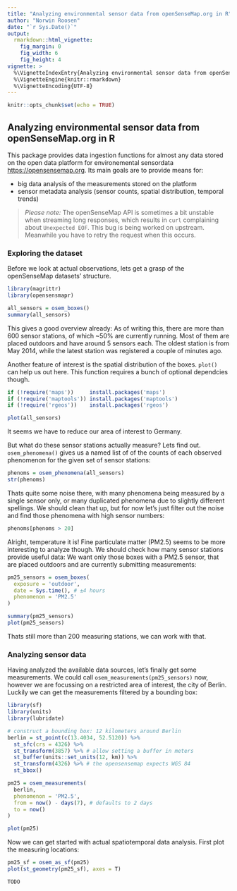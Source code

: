 ```yaml
---
title: "Analyzing environmental sensor data from openSenseMap.org in R"
author: "Norwin Roosen"
date: "`r Sys.Date()`"
output:
  rmarkdown::html_vignette:
    fig_margin: 0
    fig_width: 6
    fig_height: 4
vignette: >
  %\VignetteIndexEntry{Analyzing environmental sensor data from openSenseMap.org in R}
  %\VignetteEngine{knitr::rmarkdown}
  %\VignetteEncoding{UTF-8}
---
```


```r
knitr::opts_chunk$set(echo = TRUE)
```

## Analyzing environmental sensor data from openSenseMap.org in R

This package provides data ingestion functions for almost any data stored on the
open data platform for environemental sensordata <https://opensensemap.org>.
Its main goals are to provide means for:

- big data analysis of the measurements stored on the platform
- sensor metadata analysis (sensor counts, spatial distribution, temporal trends)

> *Please note:* The openSenseMap API is sometimes a bit unstable when streaming
long responses, which results in `curl` complaining about `Unexpected EOF`. This
bug is being worked on upstream. Meanwhile you have to retry the request when
this occurs.

### Exploring the dataset
Before we look at actual observations, lets get a grasp of the openSenseMap
datasets' structure.

```r
library(magrittr)
library(opensensmapr)

all_sensors = osem_boxes()
summary(all_sensors)
```

This gives a good overview already: As of writing this, there are more than 600
sensor stations, of which ~50% are currently running. Most of them are placed
outdoors and have around 5 sensors each.
The oldest station is from May 2014, while the latest station was registered a
couple of minutes ago.

Another feature of interest is the spatial distribution of the boxes. `plot()`
can help us out here. This function requires a bunch of optional dependcies though.

```r
if (!require('maps'))     install.packages('maps')
if (!require('maptools')) install.packages('maptools')
if (!require('rgeos'))    install.packages('rgeos')

plot(all_sensors)
```

It seems we have to reduce our area of interest to Germany.

But what do these sensor stations actually measure? Lets find out.
`osem_phenomena()` gives us a named list of of the counts of each observed
phenomenon for the given set of sensor stations:

```r
phenoms = osem_phenomena(all_sensors)
str(phenoms)
```

Thats quite some noise there, with many phenomena being measured by a single
sensor only, or many duplicated phenomena due to slightly different spellings.
We should clean that up, but for now let's just filter out the noise and find
those phenomena with high sensor numbers:

```r
phenoms[phenoms > 20]
```

Alright, temperature it is! Fine particulate matter (PM2.5) seems to be more
interesting to analyze though. 
We should check how many sensor stations provide useful data: We want only those
boxes with a PM2.5 sensor, that are placed outdoors and are currently submitting
measurements:

```r
pm25_sensors = osem_boxes(
  exposure = 'outdoor',
  date = Sys.time(), # ±4 hours
  phenomenon = 'PM2.5'
)

summary(pm25_sensors)
plot(pm25_sensors)
```

Thats still more than 200 measuring stations, we can work with that.

### Analyzing sensor data
Having analyzed the available data sources, let's finally get some measurements.
We could call `osem_measurements(pm25_sensors)` now, however we are focussing on
a restricted area of interest, the city of Berlin.
Luckily we can get the measurements filtered by a bounding box:

```r
library(sf)
library(units)
library(lubridate)

# construct a bounding box: 12 kilometers around Berlin
berlin = st_point(c(13.4034, 52.5120)) %>%
  st_sfc(crs = 4326) %>%
  st_transform(3857) %>% # allow setting a buffer in meters
  st_buffer(units::set_units(12, km)) %>%
  st_transform(4326) %>% # the opensensemap expects WGS 84
  st_bbox()

pm25 = osem_measurements(
  berlin,
  phenomenon = 'PM2.5',
  from = now() - days(7), # defaults to 2 days
  to = now()
)

plot(pm25)
```

Now we can get started with actual spatiotemporal data analysis. First plot the
measuring locations:

```r
pm25_sf = osem_as_sf(pm25)
plot(st_geometry(pm25_sf), axes = T)
```

`TODO`
